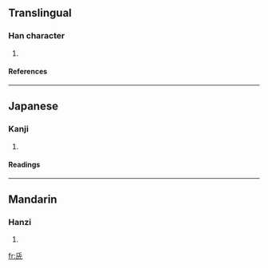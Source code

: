 ==Translingual==
===Han character===
{{Han char|rn=10|rad=儿|as=05|sn=7|four=|canj=竹卜一山 (HYMU), 一卜一山 (MYMU)}}
# {{defn|Han}}
====References====
{{Han ref|kx=0125.010|dkj=01362|dj=0265.030|hdz=10070.010|uh=514F|ud=20815}}
----
==Japanese==
===Kanji===
{{ja-kanji|grade=|rs=儿05}}
# {{defn|Japanese}}
====Readings====
{{ja-readings|on=[[ちょう]] (chō)|kun=[[ながい]] (nagai), [[おさ]] (osa)}}
----
==Mandarin==
===Hanzi===
{{cmn-hanzi|pin=[[cháng]] (chang2)|wg=ch'ang<sup>2</sup>}}
# {{defn|Mandarin}}

[[fr:兏]]
